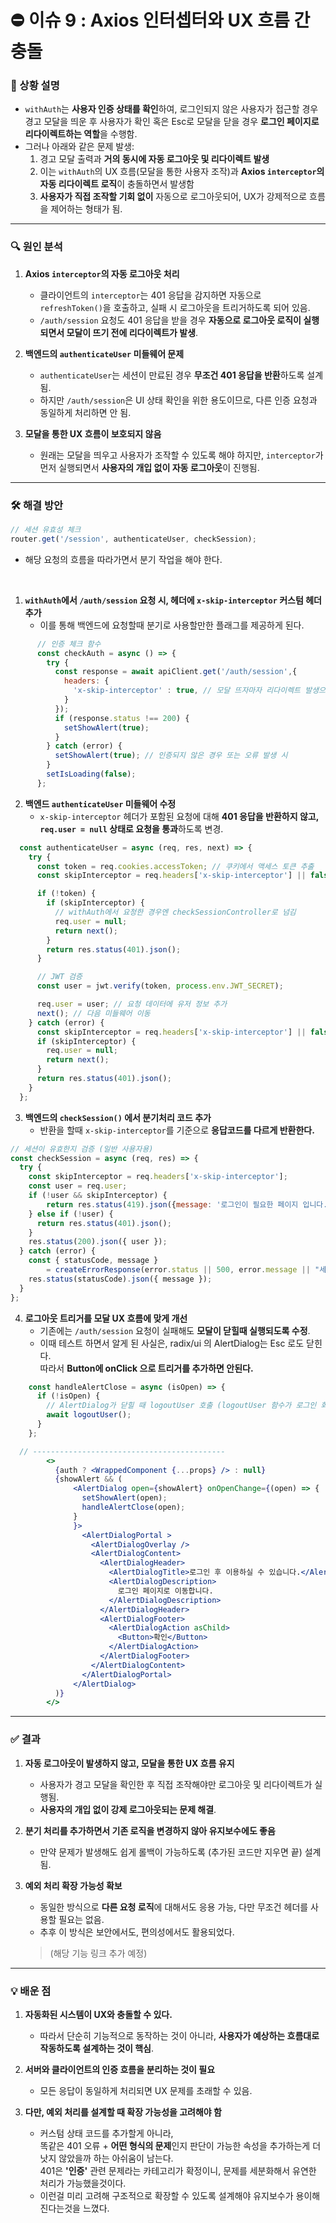 # ⛔ 이슈 9 : Axios 인터셉터와 UX 흐름 간 충돌

### 📝 상황 설명

- `withAuth`는 **사용자 인증 상태를 확인**하여, 로그인되지 않은 사용자가 접근할 경우<br/> 경고 모달을 띄운 후 사용자가 확인 혹은 Esc로 모달을 닫을 경우 **로그인 페이지로 리다이렉트하는 역할**을 수행함.
- 그러나 아래와 같은 문제 발생:
    1. 경고 모달 출력과 **거의 동시에 자동 로그아웃 및 리다이렉트 발생**
    2. 이는 `withAuth`의 UX 흐름(모달을 통한 사용자 조작)과 **Axios `interceptor`의 자동 리다이렉트 로직**이 충돌하면서 발생함
    3. **사용자가 직접 조작할 기회 없이** 자동으로 로그아웃되어, UX가 강제적으로 흐름을 제어하는 형태가 됨.

---

### 🔍 원인 분석

1. **Axios `interceptor`의 자동 로그아웃 처리**
    - 클라이언트의 `interceptor`는 401 응답을 감지하면 자동으로 `refreshToken()`을 호출하고, 실패 시 로그아웃을 트리거하도록 되어 있음.
    - `/auth/session` 요청도 401 응답을 받을 경우 **자동으로 로그아웃 로직이 실행되면서 모달이 뜨기 전에 리다이렉트가 발생**.

2. **백엔드의 `authenticateUser` 미들웨어 문제**
    - `authenticateUser`는 세션이 만료된 경우 **무조건 401 응답을 반환**하도록 설계됨.
    - 하지만 `/auth/session`은 UI 상태 확인을 위한 용도이므로, 다른 인증 요청과 동일하게 처리하면 안 됨.

3. **모달을 통한 UX 흐름이 보호되지 않음**
    - 원래는 모달을 띄우고 사용자가 조작할 수 있도록 해야 하지만, `interceptor`가 먼저 실행되면서 **사용자의 개입 없이 자동 로그아웃**이 진행됨.

---

### 🛠️ 해결 방안

```js filename="authRoutes.js"
// 세션 유효성 체크
router.get('/session', authenticateUser, checkSession);
```

- 해당 요청의 흐름을 따라가면서 분기 작업을 해야 한다.

<br/>

1. **`withAuth`에서 `/auth/session` 요청 시, 헤더에  `x-skip-interceptor` 커스텀 헤더 추가**
    - 이를 통해 백엔드에 요청할때 분기로 사용할만한 플래그를 제공하게 된다.

```jsx filename="withAuth.jsx"
      // 인증 체크 함수
      const checkAuth = async () => {
        try {
          const response = await apiClient.get('/auth/session',{
            headers: {
              'x-skip-interceptor' : true, // 모달 뜨자마자 리다이렉트 발생으로 인해 커스텀 헤더 추가
            }
          });
          if (response.status !== 200) {
            setShowAlert(true);
          }
        } catch (error) {
          setShowAlert(true); // 인증되지 않은 경우 또는 오류 발생 시
        }
        setIsLoading(false);
      };
```

2. **백엔드 `authenticateUser` 미들웨어 수정**
    - `x-skip-interceptor` 헤더가 포함된 요청에 대해 **401 응답을 반환하지 않고, `req.user = null` 상태로 요청을 통과**하도록 변경.

```js filename="authenticateUser.js"
  const authenticateUser = async (req, res, next) => {
    try {
      const token = req.cookies.accessToken; // 쿠키에서 액세스 토큰 추출
      const skipInterceptor = req.headers['x-skip-interceptor'] || false;

      if (!token) {
        if (skipInterceptor) {
          // withAuth에서 요청한 경우엔 checkSessionController로 넘김
          req.user = null;
          return next();
        }
        return res.status(401).json();
      }

      // JWT 검증
      const user = jwt.verify(token, process.env.JWT_SECRET);

      req.user = user; // 요청 데이터에 유저 정보 추가
      next(); // 다음 미들웨어 이동
    } catch (error) {
      const skipInterceptor = req.headers['x-skip-interceptor'] || false;
      if (skipInterceptor) {
        req.user = null;
        return next();
      }
      return res.status(401).json();
    }
  };
```

3. **백엔드의 `checkSession()` 에서 분기처리 코드 추가**
    - 반환을 할때 `x-skip-interceptor`를 기준으로 **응답코드를 다르게 반환한다.**

```js filename="checkSessionController.js"
// 세션이 유효한지 검증 (일반 사용자용)
const checkSession = async (req, res) => {
  try {
    const skipInterceptor = req.headers['x-skip-interceptor'];
    const user = req.user;
    if (!user && skipInterceptor) {
        return res.status(419).json({message: '로그인이 필요한 페이지 입니다.'});
    } else if (!user) {
      return res.status(401).json();
    }
    res.status(200).json({ user });
  } catch (error) {
    const { statusCode, message }
        = createErrorResponse(error.status || 500, error.message || "세션 확인 중 오류가 발생했습니다.");
    res.status(statusCode).json({ message });
  }
};
```

4. **로그아웃 트리거를 모달 UX 흐름에 맞게 개선**
    - 기존에는 `/auth/session` 요청이 실패해도 **모달이 닫힐때 실행되도록 수정**.
    - 이때 테스트 하면서 알게 된 사실은, radix/ui 의 AlertDialog는 Esc 로도 닫힌다.<br/> 따라서 **Button에 onClick 으로 트리거를 추가하면 안된다.**

```jsx filename="withAuth.jsx"
    const handleAlertClose = async (isOpen) => {
      if (!isOpen) {
        // AlertDialog가 닫힐 때 logoutUser 호출 (logoutUser 함수가 로그인 화면으로 리다이렉트처리)
        await logoutUser();
      }
    };

  // -------------------------------------------
        <>
          {auth ? <WrappedComponent {...props} /> : null}
          {showAlert && (
              <AlertDialog open={showAlert} onOpenChange={(open) => {
                setShowAlert(open);
                handleAlertClose(open);
              }
              }>
                <AlertDialogPortal >
                  <AlertDialogOverlay />
                  <AlertDialogContent>
                    <AlertDialogHeader>
                      <AlertDialogTitle>로그인 후 이용하실 수 있습니다.</AlertDialogTitle>
                      <AlertDialogDescription>
                        로그인 페이지로 이동합니다.
                      </AlertDialogDescription>
                    </AlertDialogHeader>
                    <AlertDialogFooter>
                      <AlertDialogAction asChild>
                        <Button>확인</Button>
                      </AlertDialogAction>
                    </AlertDialogFooter>
                  </AlertDialogContent>
                </AlertDialogPortal>
              </AlertDialog>
          )}
        </>
```

---

### ✅ 결과

1. **자동 로그아웃이 발생하지 않고, 모달을 통한 UX 흐름 유지**
    - 사용자가 경고 모달을 확인한 후 직접 조작해야만 로그아웃 및 리다이렉트가 실행됨.
    - **사용자의 개입 없이 강제 로그아웃되는 문제 해결**.

2. **분기 처리를 추가하면서 기존 로직을 변경하지 않아 유지보수에도 좋음**
    - 만약 문제가 발생해도 쉽게 롤백이 가능하도록 (추가된 코드만 지우면 끝) 설계됨.

3. **예외 처리 확장 가능성 확보**
    - 동일한 방식으로 **다른 요청 로직**에 대해서도 응용 가능, 다만 무조건 헤더를 사용할 필요는 없음.
    - 추후 이 방식은 보안에서도, 편의성에서도 활용되었다.
   > (해당 기능 링크 추가 예정)

---

### 💡 배운 점

1. **자동화된 시스템이 UX와 충돌할 수 있다.**
    - 따라서 단순히 기능적으로 동작하는 것이 아니라, **사용자가 예상하는 흐름대로 작동하도록 설계하는 것이 핵심**.

2. **서버와 클라이언트의 인증 흐름을 분리하는 것이 필요**
    - 모든 응답이 동일하게 처리되면 UX 문제를 초래할 수 있음.

3. **다만, 예외 처리를 설계할 때 확장 가능성을 고려해야 함**
    - 커스텀 상태 코드를 추가할게 아니라, <br/>똑같은 401 오류 + **어떤 형식의 문제**인지 판단이 가능한 속성을 추가하는게 더 낫지 않았을까 하는 아쉬움이 남는다.<br/>401은 **'인증'** 관련 문제라는 카테고리가 확정이니, 문제를 세분화해서 유연한 처리가 가능했을것이다.
    - 이런걸 미리 고려해 구조적으로 확장할 수 있도록 설계해야 유지보수가 용이해진다는것을 느꼈다.